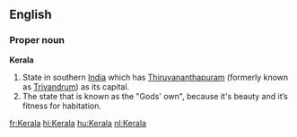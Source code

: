 ==English==

===Proper noun===
'''Kerala'''

#State in southern [[India]] which has [[Thiruvananthapuram]] (formerly known as [[Trivandrum]]) as its capital.
#The state that is known as the "Gods' own", because it's beauty and it’s fitness for habitation.

[[fr:Kerala]]
[[hi:Kerala]]
[[hu:Kerala]]
[[nl:Kerala]]